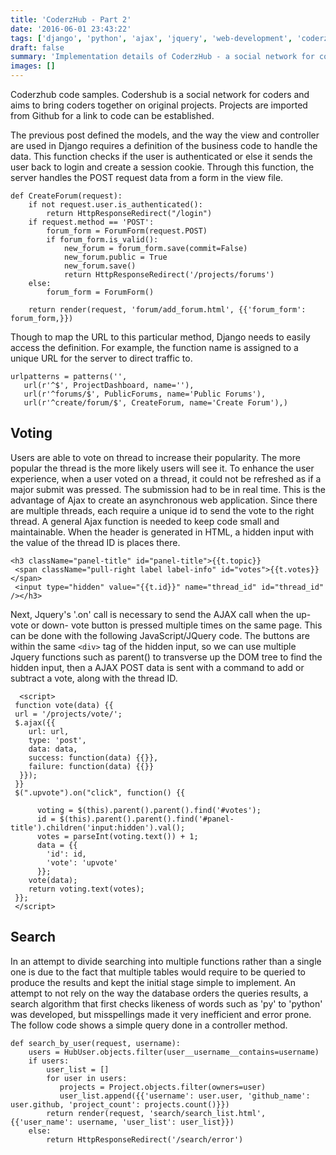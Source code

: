 ```yaml
---
title: 'CoderzHub - Part 2'
date: '2016-06-01 23:43:22'
tags: ['django', 'python', 'ajax', 'jquery', 'web-development', 'coderzhub']
draft: false
summary: 'Implementation details of CoderzHub - a social network for coders. Covers Django authentication, AJAX voting system, and search functionality with code examples.'
images: []
---
```


Coderzhub code samples. Codershub is a social network for coders and aims to bring coders together on original projects. Projects are imported from Github for a link to code can be established. 

The previous post defined the models, and the way the view and controller are used in Django requires a definition of the business code to handle the data. This function checks if the user is authenticated or else it sends the user back to login and create a session cookie. Through this function, the server handles the POST request data from a form in the view file.

```
def CreateForum(request):
    if not request.user.is_authenticated():
        return HttpResponseRedirect("/login")
    if request.method == 'POST':
        forum_form = ForumForm(request.POST) 
        if forum_form.is_valid():
            new_forum = forum_form.save(commit=False) 
            new_forum.public = True
            new_forum.save()
            return HttpResponseRedirect('/projects/forums')
    else:
        forum_form = ForumForm()
    
    return render(request, 'forum/add_forum.html', {{'forum_form': forum_form,}})
```

Though to map the URL to this particular method, Django needs to easily access the definition. For example, the function name is assigned to a unique URL for the server to direct traffic to.

```
urlpatterns = patterns('',
   url(r'^$', ProjectDashboard, name=''),
   url(r'^forums/$', PublicForums, name='Public Forums'), 
   url(r'^create/forum/$', CreateForum, name='Create Forum'),)
```

## **Voting**

Users are able to vote on thread to increase their popularity. The more popular the thread is the more likely users will see it. To enhance the user experience, when a user voted on a thread, it could not be refreshed as if a major submit was pressed. The submission had to be in real time. This is the advantage of Ajax to create an asynchronous web application. Since there are multiple threads, each require a unique id to send the vote to the right thread. A general Ajax function is needed to keep code small and maintainable. When the header is generated in HTML, a hidden input with the value of the thread ID is places there.

```
<h3 className="panel-title" id="panel-title">{{t.topic}}
 <span className="pull-right label label-info" id="votes">{{t.votes}}</span>
 <input type="hidden" value="{{t.id}}" name="thread_id" id="thread_id" /></h3>
```

Next, Jquery's '.on' call is necessary to send the AJAX call when the up-vote or down- vote button is pressed multiple times on the same page. This can be done with the following JavaScript/JQuery code. The buttons are within the same `<div>` tag of the hidden input, so we can use multiple Jquery functions such as parent() to transverse up the DOM tree to find the hidden input, then a AJAX POST data is sent with a command to add or subtract a vote, along with the thread ID.

```
  <script>
 function vote(data) {{
 url = '/projects/vote/';
 $.ajax({{
    url: url,
    type: 'post',
    data: data,
    success: function(data) {{}},
    failure: function(data) {{}}
  }});
 }}
 $(".upvote").on("click", function() {{

      voting = $(this).parent().parent().find('#votes');
      id = $(this).parent().parent().find('#panel-title').children('input:hidden').val();
      votes = parseInt(voting.text()) + 1;
      data = {{
        'id': id,
        'vote': 'upvote'
      }};
    vote(data);
    return voting.text(votes);
 }};
 </script>
```

## **Search**

In an attempt to divide searching into multiple functions rather than a single one is due to the fact that multiple tables would require to be queried to produce the results and kept the initial stage simple to implement. An attempt to not rely on the way the database orders the queries results, a search algorithm that first checks likeness of words such as 'py' to 'python' was developed, but misspellings made it very inefficient and error prone. The follow code shows a simple query done in a controller method.

```
def search_by_user(request, username):
    users = HubUser.objects.filter(user__username__contains=username)
    if users:
        user_list = []
        for user in users:
           projects = Project.objects.filter(owners=user)           
           user_list.append({{'username': user.user, 'github_name': user.github, 'project_count': projects.count()}})
        return render(request, 'search/search_list.html', {{'user_name': username, 'user_list': user_list}})
    else:
        return HttpResponseRedirect('/search/error')
``` 